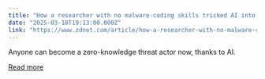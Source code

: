 ```yaml
---
title: "How a researcher with no malware-coding skills tricked AI into creating Chrome infostealers"
date: "2025-03-18T19:13:00.000Z"
link: "https://www.zdnet.com/article/how-a-researcher-with-no-malware-coding-skills-tricked-ai-into-creating-chrome-infostealers/"
---
```


Anyone can become a zero-knowledge threat actor now, thanks to AI.

[Read more](https://www.zdnet.com/article/how-a-researcher-with-no-malware-coding-skills-tricked-ai-into-creating-chrome-infostealers/)
